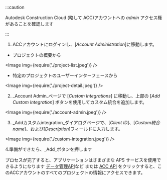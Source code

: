 


:::caution

Autodesk Construction Cloud (略して ACC)アカウントへの _admin_ アクセス権があることを確認します


:::



1. ACCアカウントにログインし、[_Account Administration_]に移動します。
  - プロジェクトの概要から

<Image img={require('./project-list.jpeg')} />

- 特定のプロジェクトのユーザーインターフェースから

<Image img={require('./project-detail.jpeg')} />

2. _Account Admin_ページで [_Custom Integrations_] に移動し、上部の [_Add Custom Integration_] ボタンを使用してカスタム統合を追加します。

<Image img={require('./account-admin.jpeg')} />

3. _Addカスタムintegration_ダイアログページで、[_Client ID_]、[_Custom統合name_]、および[_Description_]フィールドに入力します。

<Image img={require('./custom-integration.jpeg')} />

4.準備ができたら、_Add_ボタンを押します

プロセスが完了すると、アプリケーションはさまざまな APS サービスを使用できるようになります
[データ管理API](https://aps.autodesk.com/en/docs/data/v2/developers_guide/overview)など
または [ACC API](https://aps.autodesk.com/en/docs/acc/v1/overview/introduction)
をクリックすると、このACCアカウントのすべてのプロジェクトの情報にアクセスできます。